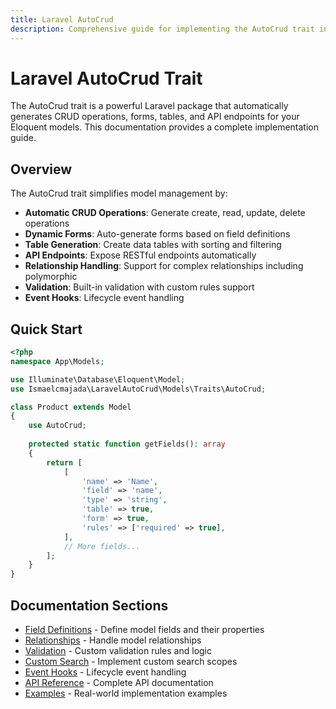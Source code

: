 ```yaml
---
title: Laravel AutoCrud
description: Comprehensive guide for implementing the AutoCrud trait in Laravel applications
---
```


# Laravel AutoCrud Trait

The AutoCrud trait is a powerful Laravel package that automatically generates CRUD operations, forms, tables, and API endpoints for your Eloquent models. This documentation provides a complete implementation guide.

## Overview

The AutoCrud trait simplifies model management by:

- **Automatic CRUD Operations**: Generate create, read, update, delete operations
- **Dynamic Forms**: Auto-generate forms based on field definitions
- **Table Generation**: Create data tables with sorting and filtering
- **API Endpoints**: Expose RESTful endpoints automatically
- **Relationship Handling**: Support for complex relationships including polymorphic
- **Validation**: Built-in validation with custom rules support
- **Event Hooks**: Lifecycle event handling

## Quick Start

```php
<?php
namespace App\Models;

use Illuminate\Database\Eloquent\Model;
use Ismaelcmajada\LaravelAutoCrud\Models\Traits\AutoCrud;

class Product extends Model
{
    use AutoCrud;
    
    protected static function getFields(): array
    {
        return [
            [
                'name' => 'Name',
                'field' => 'name',
                'type' => 'string',
                'table' => true,
                'form' => true,
                'rules' => ['required' => true],
            ],
            // More fields...
        ];
    }
}
```

## Documentation Sections

- [Field Definitions](/fields/) - Define model fields and their properties
- [Relationships](/relationships/) - Handle model relationships
- [Validation](/validation/) - Custom validation rules and logic
- [Custom Search](/custom-search/) - Implement custom search scopes
- [Event Hooks](/hooks/) - Lifecycle event handling
- [API Reference](/api/) - Complete API documentation
- [Examples](/examples/) - Real-world implementation examples
